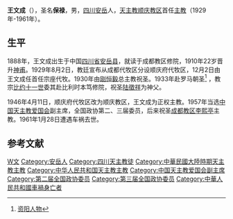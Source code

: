 {{Otheruses|other=名为王文成的其他人物|王守仁}}

'''王文成'''（{{bd|1888年||1961年|1月28日|catIdx=Wang,王}}），圣名'''保禄'''，男，[[四川|四川]][[安岳|安岳]]人，[[天主教顺庆教区|天主教顺庆教区]]首任[[主教|主教]]（1929年-1961年）。

== 生平 ==
1888年，王文成出生于中国[[四川省|四川省]][[安岳县|安岳县]]，就读于成都教区修院，1910年22岁晋升[[神甫|神甫]]。1929年8月2日，教廷宣布从成都代牧区分设顺庆府代牧区，12月2日由王文成任首任宗座代牧。1930年由[[刚恒毅|刚恒毅]]总主教祝圣。1933年赴罗马朝圣<ref>[http://www.zyrb.com.cn/Article/zyrw/200808/20080812161849_59064.shtml 资阳人物]{{dead link|date=2018年3月 |bot=InternetArchiveBot |fix-attempted=yes }}</ref> ，教宗[[比约十一世|比约十一世]]委其赴比利时本笃修院，祝圣[[陆徵祥|陆徵祥]]为神父。

1946年4月11日，顺庆府代牧区改为顺庆教区，王文成为正权主教。1957年当选[[中国天主教爱国会|中国天主教爱国会]]副主席，全国政协第二、三届委员，后来祝圣[[成都教区|成都教区]][[李熙亭|李熙亭]]主教。1961年1月28日遭遇车祸去世。

== 参考文献 ==
{{reflist}}

{{Authority control}}

{{DEFAULTSORT:Wang王}}
[[Category:王姓|W文]]
[[Category:安岳人|Category:安岳人]]
[[Category:四川天主教徒|Category:四川天主教徒]]
[[Category:中華民國大陸時期天主教主教|Category:中華民國大陸時期天主教主教]]
[[Category:中华人民共和国天主教主教|Category:中华人民共和国天主教主教]]
[[Category:中国天主教爱国会副主席|Category:中国天主教爱国会副主席]]
[[Category:第二届全国政协委员|Category:第二届全国政协委员]]
[[Category:第三届全国政协委员|Category:第三届全国政协委员]]
[[Category:中華人民共和國車禍身亡者|Category:中華人民共和國車禍身亡者]]